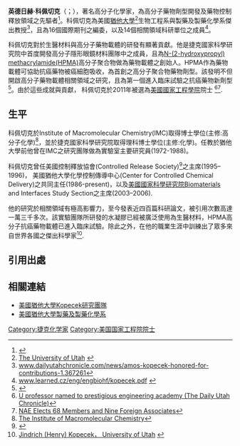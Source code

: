 '''英德日赫·科佩切克'''（{{lang|cs|'''Jindřich Kopeček'''}}；{{bd|1940年|1月27日（[[捷克共和國|捷克共和國]]）}}），著名高分子化學家，為高分子藥物劑型開發及藥物控制釋放領域之先驅者<ref>{{Cite web |url=http://bioorga.u-strasbg.fr/Biogalenique/images/articles/CRSNews2010.pdf |title=CRSNews2010 (Interview with Dr。Jindrich Kopecek) |accessdate=2010-10-03 |archive-date=2011-07-21 |archive-url=https://web.archive.org/web/20110721022702/http://bioorga.u-strasbg.fr/Biogalenique/images/articles/CRSNews2010.pdf |dead-url=no }}</ref>。科佩切克為美國[[猶他大學|猶他大學]]<ref> [http://www.utah.edu/portal/site/uuhome/ The University of Utah] {{webarchive|url=https://web.archive.org/web/20101001005608/http://www.utah.edu/portal/site/uuhome |date=2010-10-01 }} </ref>生物工程系與製藥及製藥化學系傑出教授<ref> [http://www.dailyutahchronicle.com/news/amos-kopecek-honored-for-contributions-1.367261 www.dailyutahchronicle.com/news/amos-kopecek-honored-for-contributions-1.367261]{{dead link|date=October 2017 |bot=InternetArchiveBot }} </ref>，且為16個國際期刊之編委，以及14個相關領域科研單位之成員<ref> [http://www.learned.cz/eng/engbiohf/kopecek.pdf www.learned.cz/eng/engbiohf/kopecek.pdf] {{webarchive|url=https://web.archive.org/web/20070925032755/http://www.learned.cz/eng/engbiohf/kopecek.pdf |date=2007-09-25 }} </ref>。 
  
科佩切克對於生醫材料與高分子藥物載體的研發有顯著貢獻。他是捷克國家科學研究院中首度開發高分子隱形眼鏡材料團隊中之成員，且為[[N-(2-hydroxypropyl)_methacrylamide(HPMA)|N-(2-hydroxypropyl) methacrylamide(HPMA)]]高分子聚合物做為藥物載體之創始人。HPMA作為藥物載體可協助抗癌藥物被癌細胞吸收，為首創之高分子聚合物藥物劑型。該發明不但開啟高分子藥物載體相關領域之研究，且為第一個進入臨床試驗之抗癌藥物新劑型<ref>{{Cite web |url=http://clincancerres.aacrjournals.org/content/5/1/83.short |title=Clinical Cancer Research Vol。5， 83–94， January 1999 |accessdate=2010-10-15 |archive-date=2016-12-15 |archive-url=https://web.archive.org/web/20161215085043/http://clincancerres.aacrjournals.org/content/5/1/83.short |dead-url=no }}</ref>。由於這些成就與貢獻， 科佩切克於2011年被選為[[美國國家工程學院|美國國家工程學院]]院士 <ref>[http://www.dailyutahchronicle.com/news/u-professor-named-to-prestigious-engineering-academy-1.2463824 U professor named to prestigious engineering academy (The Daily Utah Chronicle)]{{dead link|date=October 2017 |bot=InternetArchiveBot }}</ref><ref>[http://www.nae.edu/Activities/MediaRoom/20095/42133.aspx NAE Elects 68 Members and Nine Foreign Associates]</ref>.

==生平==
科佩切克於Institute of Macromolecular Chemistry(IMC)取得博士學位(主修:高分子化學)<ref> [http://www.imc.cas.cz/en/umch/ The Institute of Macromolecular Chemistry] </ref>，並於捷克國家科學研究院取得理科博士學位(主修:化學)。任教於猶他大學前他曾在IMC之研究團隊做為實驗室主要研究員(1972-1988)。

科佩切克曾任美國控制釋放協會(Controlled Release Society)<ref>{{Cite web |url=http://www.controlledrelease.org/ |title=Controlled Release Society |accessdate=2010-10-01 |archive-date=2008-12-25 |archive-url=https://web.archive.org/web/20081225012951/http://www.controlledrelease.org/ |dead-url=no }}</ref>之主席(1995–1996)， 美國猶他大學化學控制傳導中心(Center for Controlled Chemical Delivery)之共同主任(1986-present)，以及[[美國國家科學研究院|美國國家科學研究院]]Biomaterials and Interfaces Study Section之主席(2003–2006).

他的研究於相關領域有極高影響力，至今發表近四百篇科研論文，被引用次數高達一萬三千多次。該實驗團隊所研發的水凝膠已經被廣泛使用為生醫材料，HPMA高分子抗癌藥物載體已進入臨床試驗。除此之外，在他的職業生涯中訓練出了眾多來自世界各國之傑出科學家<ref> [http://www.pharmacy.utah.edu/pharmaceutics/groups/kopecek/members/henry/henry.html Jindrich (Henry) Kopecek， University of Utah] {{webarchive|url=https://web.archive.org/web/20100610013840/http://www.pharmacy.utah.edu/pharmaceutics/groups/kopecek/members/henry/henry.html |date=2010-06-10 }} </ref>.

==引用出處==
{{reflist}}

==相關連結==
*[http://www.pharmacy.utah.edu/pharmaceutics/groups/kopecek/index.html 美國猶他大學Kopecek研究團隊]
*[http://www.pharmacy.utah.edu/pharmaceutics/ 美國猶他大學製藥及製藥化學系]
[[Category:捷克化学家|Category:捷克化学家]]
[[Category:美国国家工程院院士|Category:美国国家工程院院士]]